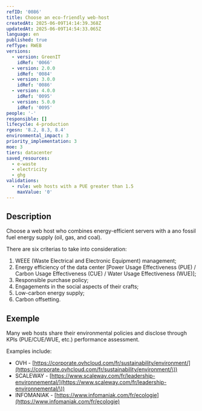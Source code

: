 ```yaml
---
refID: '0086'
title: Choose an eco-friendly web-host
createdAt: 2025-06-09T14:14:39.368Z
updatedAt: 2025-06-09T14:54:33.065Z
language: en
published: true
refType: RWEB
versions:
  - version: GreenIT
    idRef: '0066'
  - version: 2.0.0
    idRef: '0084'
  - version: 3.0.0
    idRef: '0086'
  - version: 4.0.0
    idRef: '0095'
  - version: 5.0.0
    idRef: '0095'
people: '-'
responsible: []
lifecycle: 4-production
rgesn: '8.2, 8.3, 8.4'
environmental_impact: 3
priority_implementation: 3
moe: 3
tiers: datacenter
saved_resources:
  - e-waste
  - electricity
  - ghg
validations:
  - rule: web hosts with a PUE greater than 1.5
    maxValue: '0'
---
```


## Description

Choose a web host who combines energy-efficient servers with a ano fossil fuel energy supply (oil, gas, and coal).

There are six criterias to take into consideration:

1. WEEE (Waste Electrical and Electronic Equipment) management;
2. Energy efficiency of the data center \[Power Usage Effectiveness (PUE) / Carbon Usage Effectiveness (CUE) / Water Usage Effectiveness (WUE)];
3. Responsible purchase policy;
4. Engagements in the social aspects of their crafts;
5. Low-carbon energy supply;
6. Carbon offsetting.

## Exemple

Many web hosts share their environmental policies and disclose through KPIs (PUE/CUE/WUE, etc.) performance assessment.

Examples include:

* OVH - [https://corporate.ovhcloud.com/fr/sustainability/environment/](https://corporate.ovhcloud.com/fr/sustainability/environment/\))
* SCALEWAY - [https://www.scaleway.com/fr/leadership-environnemental/](https://www.scaleway.com/fr/leadership-environnemental/\))
* INFOMANIAK - [https://www.infomaniak.com/fr/ecologie](https://www.infomaniak.com/fr/ecologie)

